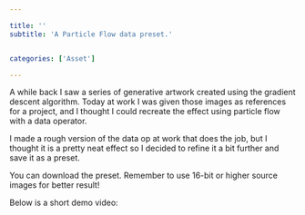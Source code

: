```yaml
---

title: ''
subtitle: 'A Particle Flow data preset.'


categories: ['Asset']

---
```





<SectionTitle 
title={title} 
subtitle={subtitle}
categories={categories}
date={date}
/>



A while back I saw a series of generative artwork created using the gradient descent algorithm. Today at work I was given those images as references for a project, and I thought I could recreate the effect using particle flow with a data operator.

I made a rough version of the data op at work that does the job, but I thought it is a pretty neat effect so I decided to refine it a bit further and save it as a preset.

You can download the preset. Remember to use 16-bit or higher source images for better result!

Below is a short demo video:





